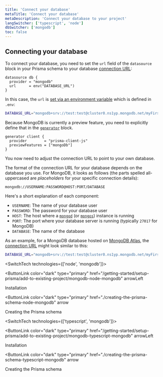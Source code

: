 ```yaml
---
title: 'Connect your database'
metaTitle: 'Connect your database'
metaDescription: 'Connect your database to your project'
langSwitcher: ['typescript', 'node']
dbSwitcher: ['mongodb']
toc: false
---
```


## Connecting your database

To connect your database, you need to set the `url` field of the `datasource` block in your Prisma schema to your database [connection URL](../../../../../reference/database-reference/connection-urls):

```prisma file=prisma/schema.prisma
datasource db {
  provider = "mongodb"
  url      = env("DATABASE_URL")
}
```

In this case, the `url` is [set via an environment variable](../../../../guides/development-environment/environment-variables) which is defined in `.env`:

```bash file=.env
DATABASE_URL="mongodb+srv://test:test@cluster0.ns1yp.mongodb.net/myFirstDatabase"
```

Because MongoDB is currently a preview feature, you need to explicitly define that in the [`generator`]() block.

```prisma file=prisma/schema.prisma
generator client {
  provider        = "prisma-client-js"
  previewFeatures = ["mongoDb"]
}
```

You now need to adjust the connection URL to point to your own database.

The format of the connection URL for your database depends on the database you use. For MongoDB, it looks as follows (the parts spelled all-uppercased are _placeholders_ for your specific connection details):

```no-lines
mongodb://USERNAME:PASSWORD@HOST:PORT/DATABASE
```

Here's a short explanation of each component:

- `USERNAME`: The name of your database user
- `PASSWORD`: The password for your database user
- `HOST`: The host where a [`mongod`](https://docs.mongodb.com/manual/reference/program/mongod/#mongodb-binary-bin.mongod) (or [`mongos`](https://docs.mongodb.com/manual/reference/program/mongos/#mongodb-binary-bin.mongos)) instance is running
- `PORT`: The port where your database server is running (typically `27017` for MongoDB)
- `DATABASE`: The name of the database

As an example, for a MongoDB database hosted on [MongoDB Atlas](https://www.mongodb.com/cloud/atlas), the [connection URL](../../../../reference/database-reference/connection-urls) might look similar to this:

```bash file=.env
DATABASE_URL="mongodb+srv://test:test@cluster0.ns1yp.mongodb.net/myFirstDatabase"
```

<SwitchTech technologies={['node', 'mongodb']}>

<NavigationLinksContainer>

<ButtonLink
  color="dark"
  type="primary"
  href="/getting-started/setup-prisma/add-to-existing-project/mongodb-node-mongodb"
  arrowLeft
>
  Installation
</ButtonLink>

<ButtonLink
  color="dark"
  type="primary"
  href="./creating-the-prisma-schema-node-mongodb"
  arrow
>
  Creating the Prisma schema
</ButtonLink>

</NavigationLinksContainer>

</SwitchTech>

<SwitchTech technologies={['typescript', 'mongodb']}>

<NavigationLinksContainer>

<ButtonLink
  color="dark"
  type="primary"
  href="/getting-started/setup-prisma/add-to-existing-project/mongodb-typescript-mongodb"
  arrowLeft
>
  Installation
</ButtonLink>

<ButtonLink
  color="dark"
  type="primary"
  href="./creating-the-prisma-schema-typescript-mongodb"
  arrow
>
  Creating the Prisma schema
</ButtonLink>

</NavigationLinksContainer>

</SwitchTech>
